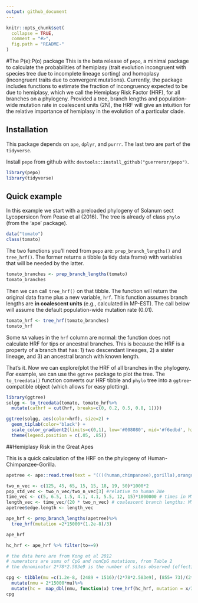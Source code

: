 ```yaml
---
output: github_document
---
```


<!-- README.md is generated from README.Rmd. Please edit that file -->

```r
knitr::opts_chunk$set(
  collapse = TRUE,
  comment = "#>",
  fig.path = "README-"
)
```

#The P(e):P(o) package
This is the beta release of `pepo`, a minimal package to calculate the probabilities of hemiplasy (trait evolution incongruent with species tree due to incomplete lineage sorting) and homoplasy (incongruent traits due to convergent mutations). Currently, the package includes functions to estimate the fraction of incongruency expected to be due to hemiplasy, which we call the Hemiplasy Risk Factor (HRF), for all branches on a phylogeny. Provided a tree, branch lengths and population-wide mutation rate in coalescent units (2N), the HRF will give an intuition for the relative importance of hemiplasy in the evolution of a particular clade.

## Installation
This package depends on `ape`, `dplyr`, and `purrr`. The last two are part of the `tidyverse`. 

Install `pepo` from github with: `devtools::install_github("guerreror/pepo")`.

```r
library(pepo)
library(tidyverse)
```

## Quick example

In this example we start with a preloaded phylogeny of Solanum sect Lycopersicon from Pease et al (2016). The tree is already of class `phylo` (from the 'ape' package). 

```r
data("tomato")
class(tomato)
```

The two functions you'll need from `pepo` are: `prep_branch_lengths()` and `tree_hrf()`. The former returns a tibble (a tidy data frame) with variables that will be needed by the latter.

```r
tomato_branches <- prep_branch_lengths(tomato) 
tomato_branches
```

Then we can call `tree_hrf()` on that tibble. The function will return the original data frame plus a new variable, `hrf`. This function assumes branch lengths are **in coalescent units** (e.g., calculated in MP-EST). The call below will assume the default population-wide mutation rate (0.01).

```r
tomato_hrf <- tree_hrf(tomato_branches)
tomato_hrf
```

Some `NA` values in the `hrf` column are normal: the function does not calculate HRF for tips or ancestral branches. This is because the HRF is a property of a branch that has: 1) two descendant lineages, 2) a sister lineage, and 3) an ancestral branch with known length.

That's it. Now we can explore/plot the HRF of all branches in the phylogeny. For example, we can use the `ggtree` package to plot the tree. The `to_treedata()` function converts our HRF tibble and `phylo` tree into a `ggtree`-compatible object (which allows for easy plotting).

```r
library(ggtree)
solgg <- to_treedata(tomato, tomato_hrf%>%
  mutate(cathrf = cut(hrf, breaks=c(0, 0.2, 0.5, 0.8, 1))))

ggtree(solgg, aes(color=hrf), size=2) + 
  geom_tiplab(color='black') +
  scale_color_gradient2(limits=c(0,1), low='#008080', mid='#f6edbd', high='#ca562c', midpoint=0.5, na.value = 'grey90')+
  theme(legend.position = c(.05, .85))
```

##Hemiplasy Risk in the Great Apes

This is a quick calculation of the HRF on the phylogeny of Human-Chimpanzee-Gorilla.

```r
apetree <- ape::read.tree(text = "((((human,chimpanzee),gorilla),orangutan),out);")

two_n_vec <- c(125, 45, 65, 15, 15, 18, 19, 50)*1000*2
pop_std_vec <- two_n_vec/two_n_vec[3] #relative to human 2Ne
time_vec <- c(5, 6.5, 1.5, 4.1, 4.1, 5.5, 12, 15)*1000000 # times in MY
length_vec <- time_vec/(20 * two_n_vec) # coalescent branch lengths: MY/(gen * 2Ne)
apetree$edge.length <- length_vec

ape_hrf <- prep_branch_lengths(apetree)%>%
  tree_hrf(mutation =2*15000*(1.2e-8)/3)

ape_hrf
```


```r
hc_hrf <- ape_hrf %>% filter(to==9)

# the data here are from Kong et al 2012
# numerators are sums of CpG and nonCpG mutations, from Table 2
# the denominator 2*78*2.583e9 is the number of sites observed (effective bases times transmission events -- two times number of trios)

cpg <- tibble(mu =c(1.2e-8, (2489 + 1516)/(2*78*2.583e9), (855+ 73)/(2*78*48.8e6)))%>%
  mutate(nmu = 2*15000*mu)%>%
  mutate(hc =  map_dbl(nmu, function(x) tree_hrf(hc_hrf, mutation = x/3, mode = 'strict')$hrf))
cpg
```

